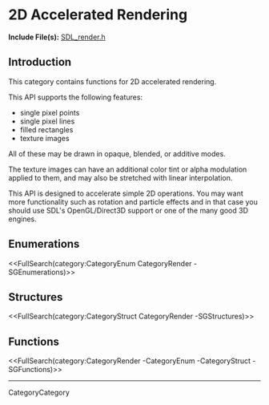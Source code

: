 <!-- #master-page:CategoryTemplate -->
<!-- #master-date:Unknown-Date -->
<!-- format wiki -->
<!-- language en -->

= 2D Accelerated Rendering =

'''Include File(s):''' [http://hg.libsdl.org/SDL/file/default/include/SDL_render.h SDL_render.h]


== Introduction ==
This category contains functions for 2D accelerated rendering.

This API supports the following features:

* single pixel points
* single pixel lines
* filled rectangles
* texture images

All of these may be drawn in opaque, blended, or additive modes.

The texture images can have an additional color tint or alpha modulation applied to them, and may also be stretched with linear interpolation.

This API is designed to accelerate simple 2D operations. You may want more functionality such as rotation and particle effects and in that case you should use SDL's OpenGL/Direct3D support or one of the many good 3D engines.



== Enumerations ==
<<FullSearch(category:CategoryEnum CategoryRender -SGEnumerations)>>

== Structures ==
<<FullSearch(category:CategoryStruct CategoryRender -SGStructures)>>

== Functions ==
<<FullSearch(category:CategoryRender -CategoryEnum -CategoryStruct -SGFunctions)>>


----
CategoryCategory
